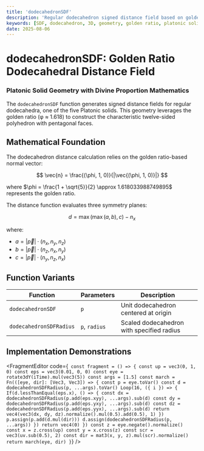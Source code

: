 ```yaml
---
title: 'dodecahedronSDF'
description: 'Regular dodecahedron signed distance field based on golden ratio geometry'
keywords: [SDF, dodecahedron, 3D, geometry, golden ratio, platonic solid]
date: 2025-08-06
---
```



# dodecahedronSDF: Golden Ratio Dodecahedral Distance Field

### Platonic Solid Geometry with Divine Proportion Mathematics

The `dodecahedronSDF` function generates signed distance fields for regular dodecahedra, one of the five Platonic solids. This geometry leverages the golden ratio (φ ≈ 1.618) to construct the characteristic twelve-sided polyhedron with pentagonal faces.

## Mathematical Foundation

The dodecahedron distance calculation relies on the golden ratio-based normal vector:

$$
\vec{n} = \frac{(\phi, 1, 0)}{|\vec{(\phi, 1, 0)}|}
$$

where $\phi = \frac{1 + \sqrt{5}}{2} \approx 1.618033988749895$ represents the golden ratio.

The distance function evaluates three symmetry planes:

$$
d = \max(\max(a, b), c) - n_x
$$

where:

- $a = |\vec{p}| \cdot (n_x, n_y, n_z)$
- $b = |\vec{p}| \cdot (n_z, n_x, n_y)$
- $c = |\vec{p}| \cdot (n_y, n_z, n_x)$

## Function Variants

| Function                | Parameters    | Description                               |
| ----------------------- | ------------- | ----------------------------------------- |
| `dodecahedronSDF`       | `p`           | Unit dodecahedron centered at origin      |
| `dodecahedronSDFRadius` | `p`, `radius` | Scaled dodecahedron with specified radius |

## Implementation Demonstrations

<FragmentEditor
        code={`
const fragment = () => {
        const up = vec3(0, 1, 0)
        const eps = vec3(0.01, 0, 0)
        const eye = rotate3dY(iTime).mul(vec3(5))
        const args = [1.5]
        const march = Fn(([eye, dir]: [Vec3, Vec3]) => {
                const p = eye.toVar()
                const d = dodecahedronSDFRadius(p, ...args).toVar()
                Loop(16, ({ i }) => {
                        If(d.lessThanEqual(eps.x), () => {
                                const dx = dodecahedronSDFRadius(p.add(eps.xyy), ...args).sub(d)
                                const dy = dodecahedronSDFRadius(p.add(eps.yxy), ...args).sub(d)
                                const dz = dodecahedronSDFRadius(p.add(eps.yyx), ...args).sub(d)
                                return vec4(vec3(dx, dy, dz).normalize().mul(0.5).add(0.5), 1)
                        })
                        p.assign(p.add(d.mul(dir)))
                        d.assign(dodecahedronSDFRadius(p, ...args))
                })
                return vec4(0)
        })
        const z = eye.negate().normalize()
        const x = z.cross(up)
        const y = x.cross(z)
        const scr = vec3(uv.sub(0.5), 2)
        const dir = mat3(x, y, z).mul(scr).normalize()
        return march(eye, dir)
}`}
/>
